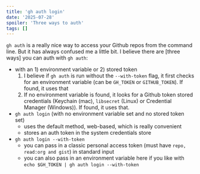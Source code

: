 ```yaml
---
title: 'gh auth login'
date: '2025-07-28'
spoiler: 'Three ways to auth'
tags: []
---
```

`gh auth` is a really nice way to access your Github repos from the command line. But it has always confused me a little bit. I believe there are [three ways] you can auth with `gh auth`:
- with an 1) environment variable or 2) stored token
	1) I believe if `gh auth` is run without the `--with-token` flag, it first checks for an environment variable (can be `GH_TOKEN` or `GITHUB_TOKEN`). If found, it uses that
	2) If no environment variable is found, it looks for a Github token stored credentials (Keychain (mac), `libsecret` (Linux) or Credential Manager (Windows)). If found, it uses that.
- `gh auth login`  (with no environment variable set and no stored token set)
	- uses the default method, web-based, which is really convenient
	- stores an auth token in the system credentials store
- `gh auth login --with-token`
	- you can pass in a classic personal access token (must have `repo, read:org and gist`) in standard input
	- you can also pass in an environment variable here if you like with `echo $GH_TOKEN | gh auth login --with-token`
